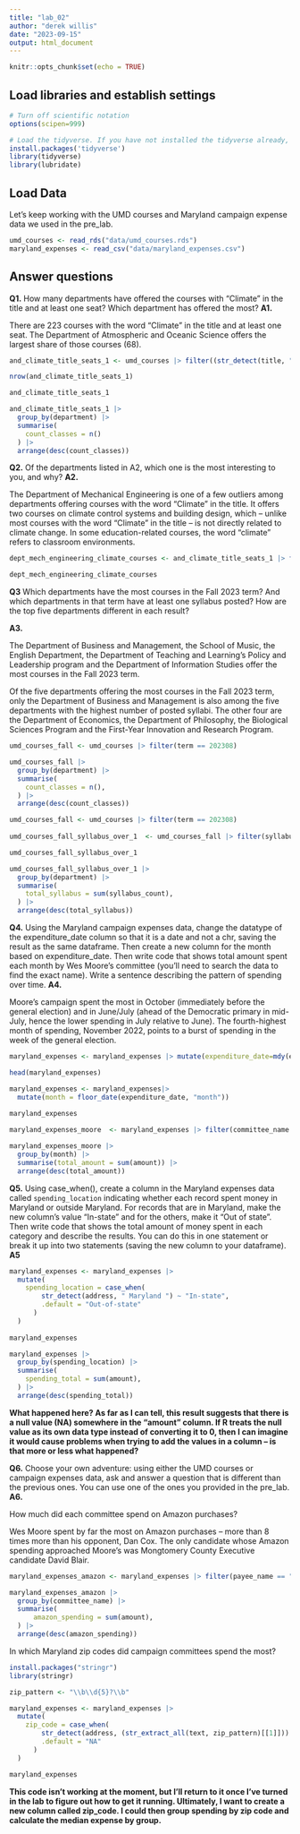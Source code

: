 ```yaml
---
title: "lab_02"
author: "derek willis"
date: "2023-09-15"
output: html_document
---
```


```r
knitr::opts_chunk$set(echo = TRUE)
```

## Load libraries and establish settings

```r
# Turn off scientific notation
options(scipen=999)

# Load the tidyverse. If you have not installed the tidyverse already, remove the # from the next line and run it first.  
install.packages('tidyverse')
library(tidyverse)
library(lubridate)
```

## Load Data

Let's keep working with the UMD courses and Maryland campaign expense data we used in the pre_lab.

```r
umd_courses <- read_rds("data/umd_courses.rds")
maryland_expenses <- read_csv("data/maryland_expenses.csv")
```

## Answer questions

**Q1.** How many departments have offered the courses with "Climate" in the title and at least one seat? Which department has offered the most?
**A1.**

There are 223 courses with the word "Climate" in the title and at least one seat. The Department of Atmospheric and Oceanic Science offers the largest share of those courses (68).

```r
and_climate_title_seats_1 <- umd_courses |> filter((str_detect(title, "Climate")) & seats >= 1)

nrow(and_climate_title_seats_1)

and_climate_title_seats_1
```
```r
and_climate_title_seats_1 |>
  group_by(department) |>
  summarise(
    count_classes = n()
  ) |>
  arrange(desc(count_classes))
```


**Q2.** Of the departments listed in A2, which one is the most interesting to you, and why?
**A2.**

The Department of Mechanical Engineering is one of a few outliers among departments offering courses with the word "Climate" in the title. It offers two courses on climate control systems and building design, which -- unlike most courses with the word "Climate" in the title -- is not directly related to climate change. In some education-related courses, the word "climate" refers to classroom environments.

```r
dept_mech_engineering_climate_courses <- and_climate_title_seats_1 |> filter(department == "Engineering, Mechanical")

dept_mech_engineering_climate_courses
```



**Q3** Which departments have the most courses in the Fall 2023 term? And which departments in that term have at least one syllabus posted? How are the top five departments different in each result?

**A3.**

The Department of Business and Management, the School of Music, the English Department, the Department of Teaching and Learning's Policy and Leadership program and the Department of Information Studies offer the most courses in the Fall 2023 term. 

Of the five departments offering the most courses in the Fall 2023 term, only the Department of Business and Management is also among the five departments with the highest number of posted syllabi. The other four are the Department of Economics, the Department of Philosophy, the Biological Sciences Program and the First-Year Innovation and Research Program. 


```r
umd_courses_fall <- umd_courses |> filter(term == 202308)

umd_courses_fall |>
  group_by(department) |>
  summarise(
    count_classes = n(),
  ) |>
  arrange(desc(count_classes))
```
```r
umd_courses_fall <- umd_courses |> filter(term == 202308)
  
umd_courses_fall_syllabus_over_1  <- umd_courses_fall |> filter(syllabus_count >= 1)

umd_courses_fall_syllabus_over_1

umd_courses_fall_syllabus_over_1 |>
  group_by(department) |>
  summarise(
    total_syllabus = sum(syllabus_count),
  ) |>
  arrange(desc(total_syllabus))
```

**Q4.** Using the Maryland campaign expenses data, change the datatype of the expenditure_date column so that it is a date and not a chr, saving the result as the same dataframe. Then create a new column for the month based on expenditure_date. Then write code that shows total amount spent each month by Wes Moore's committee (you'll need to search the data to find the exact name). Write a sentence describing the pattern of spending over time.
**A4.**

Moore's campaign spent the most in October (immediately before the general election) and in June/July (ahead of the Democratic primary in mid-July, hence the lower spending in July relative to June). The fourth-highest month of spending, November 2022, points to a burst of spending in the week of the general election. 

```r
maryland_expenses <- maryland_expenses |> mutate(expenditure_date=mdy(expenditure_date))

head(maryland_expenses)
```
```r
maryland_expenses <- maryland_expenses|>
  mutate(month = floor_date(expenditure_date, "month"))
  
maryland_expenses
```

```r

maryland_expenses_moore  <- maryland_expenses |> filter(committee_name == "Moore  Wes For Maryland")

maryland_expenses_moore |>
  group_by(month) |>
  summarise(total_amount = sum(amount)) |>
  arrange(desc(total_amount))
```

**Q5.** Using case_when(), create a column in the Maryland expenses data called `spending_location` indicating whether each record spent money in Maryland or outside Maryland. For records that are in Maryland, make the new column's value "In-state" and for the others, make it "Out of state". Then write code that shows the total amount of money spent in each category and describe the results. You can do this in one statement or break it up into two statements (saving the new column to your dataframe).
**A5**


```r
maryland_expenses <- maryland_expenses |>
  mutate(
    spending_location = case_when(
        str_detect(address, " Maryland ") ~ "In-state",
        .default = "Out-of-state"
      )
  )
  
maryland_expenses 
```

```r
maryland_expenses |>
  group_by(spending_location) |>
  summarise(
    spending_total = sum(amount),
  ) |>
  arrange(desc(spending_total))
```
**What happened here? As far as I can tell, this result suggests that there is a null value (NA) somewhere in the "amount" column. If R treats the null value as its own data type instead of converting it to 0, then I can imagine it would cause problems when trying to add the values in a column -- is that more or less what happened?**

**Q6.** Choose your own adventure: using either the UMD courses or campaign expenses data, ask and answer a question that is different than the previous ones. You can use one of the ones you provided in the pre_lab.
**A6.**

How much did each committee spend on Amazon purchases?

Wes Moore spent by far the most on Amazon purchases -- more than 8 times more than his opponent, Dan Cox. The only candidate whose Amazon spending approached Moore's was 
Mongtomery County Executive candidate David Blair. 

```r
maryland_expenses_amazon <- maryland_expenses |> filter(payee_name == "Amazon")

maryland_expenses_amazon |>
  group_by(committee_name) |>
  summarise(
      amazon_spending = sum(amount),
  ) |>
  arrange(desc(amazon_spending))

```
In which Maryland zip codes did campaign committees spend the most?

```r
install.packages("stringr")
library(stringr)
```
```r
zip_pattern <- "\\b\\d{5}?\\b"
```

```r
maryland_expenses <- maryland_expenses |>
  mutate( 
    zip_code = case_when(
        str_detect(address, (str_extract_all(text, zip_pattern)[[1]])) ~ zip_pattern,
        .default = "NA"
      )
  )

maryland_expenses
```

**This code isn't working at the moment, but I'll return to it once I've turned in the lab to figure out how to get it running. Ultimately, I want to create a new column called zip_code. I could then group spending by zip code and calculate the median expense by group.**